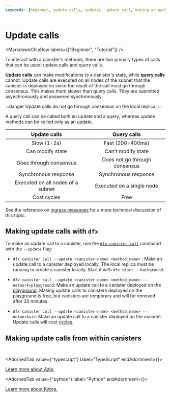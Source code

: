 ```yaml
---
keywords: [beginner, update calls, updates, update call, making an update, call a canister with update]
---
```



# Update calls

<MarkdownChipRow labels={["Beginner", "Tutorial"]} />

To interact with a <GlossaryTooltip>canister</GlossaryTooltip>'s methods, there are two primary types of calls that can be used: update calls and query calls.

**Update calls** can make modifications to a canister's state, while **query calls** cannot. Update calls are executed on all nodes of the <GlossaryTooltip>subnet</GlossaryTooltip> that the canister is deployed on since the result of the call must go through consensus. This makes them slower than query calls. They are submitted asynchronously and answered synchronously.

:::danger
Update calls do not go through consensus on the local replica.
:::

A query call can be called both an update and a query, whereas update methods can be called only as an update.

| Update calls | Query calls |
| :----------: | :------: |
| Slow (1-2s) | Fast (200-400ms) |
| Can modify state | Can't modify state |
| Goes through consensus | Does not go through consensus |
| Synchronous response | Synchronous response |
| Executed on all nodes of a subnet | Executed on a single node |
| Cost cycles | Free |

See the reference on [ingress messages](/docs/current/developer-education/message-execution/ingress-messages) for a more technical discussion of this topic.

## Making update calls with `dfx`

To make an update call to a canister, use the [`dfx canister call`](/docs/current/building-dapps/developer-tools/dfx/dfx-canister#dfx-canister-call) command with the `--update` flag:

- `dfx canister call --update <canister-name> <method_name>` : Make an update call to a canister deployed locally. The local replica must be running to create a canister locally. Start it with `dfx start --background`.

- `dfx canister call --update <canister-name> <method_name> --network=playground`: Make an update call to a canister deployed on the [playground](/docs/current/building-dapps/creating-dapps/deploy/overview#testnets). Making update calls to canisters deployed on the playground is free, but canisters are temporary and will be removed after 20 minutes.

- `dfx canister call --update <canister-name> <method_name> --network=ic`: Make an update call to a canister deployed on the mainnet. Update calls will cost [cycles](/docs/current/developer-education/developer-concepts/gas-cost).


## Making update calls from within canisters

<AdornedTabs groupId="language">
<TabItem value="motoko" label="Motoko" default>

```motoko file=../../references/samples/motoko/counter/src/Main.mo#L10-L13
```

</TabItem>

<TabItem value="rust" label="Rust">

```rust file=../../references/samples/rust/counter/src/lib.rs#L14-L19
```

</TabItem>

<AdornedTab value={"typescript"} label="TypeScript" endAdornment={<BetaChip />}>

[Learn more about Azle.](https://demergent-labs.github.io/azle/)

</AdornedTab>

<AdornedTab value={"python"} label="Python" endAdornment={<BetaChip />}>

[Learn more about Kybra.](https://demergent-labs.github.io/kybra/)

</AdornedTab>

</AdornedTabs>

